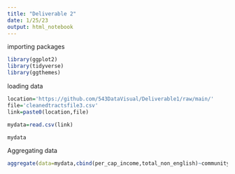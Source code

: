 ```yaml
---
title: "Deliverable 2"
date: 1/25/23
output: html_notebook
---
```



importing packages
```r
library(ggplot2)
library(tidyverse)
library(ggthemes)
```

loading data 
```r
location='https://github.com/543DataVisual/Deliverable1/raw/main/'
file='cleanedtractsfile3.csv'
link=paste0(location,file)

mydata=read.csv(link)

mydata

```


Aggregating data 
```r
aggregate(data=mydata,cbind(per_cap_income,total_non_english)~community_center,mean)
```


